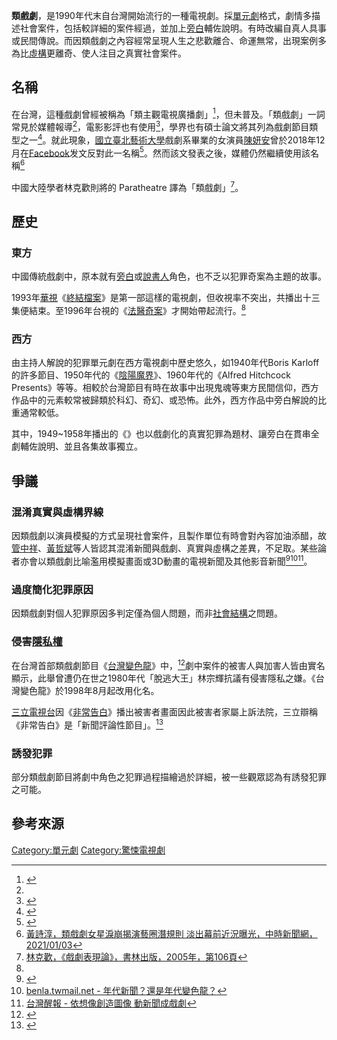 '''類戲劇'''，是1990年代末自台灣開始流行的一種電視劇。採[[單元劇|單元劇]]格式，劇情多描述社會案件，包括較詳細的案件經過，並加上[[旁白|旁白]]輔佐說明。有時改編自真人具事或民間傳說。而因類戲劇之內容經常呈現人生之悲歡離合、命運無常，出現案例多為比[[虛構|虛構]]更離奇、使人注目之真實社會案件。

==名稱==
在台灣，這種戲劇曾經被稱為「類主觀電視廣播劇」<ref>{{Cite web |url=https://www.books.com.tw/products/0010082747 |title=《台灣變色龍》序，博客來官網轉載 |access-date=2021-01-06 |archive-date=2021-04-13 |archive-url=https://web.archive.org/web/20210413021802/https://www.books.com.tw/products/0010082747 |dead-url=no }}</ref>，但未普及。「類戲劇」一詞常見於媒體報導<ref name="蘋果即時20170701"/>，電影影評也有使用<ref>{{Cite web |url=https://punchline.asia/archives/47881 |title=Pony，院線影評／《血觀音》：從「類戲劇」中綻放的鮮豔花朵，娛樂重擊Punchline，2017-11-27 |access-date=2021-01-06 |archive-date=2021-01-21 |archive-url=https://web.archive.org/web/20210121144605/https://punchline.asia/archives/47881 |dead-url=no }}</ref>，學界也有碩士論文將其列為戲劇節目類型之一<ref name="nctu">{{Cite web |url=https://ir.nctu.edu.tw/bitstream/11536/79752/1/151801.pdf |title=劉怡靖，檢視電視產業市場結構與戲劇性節目內容多樣性之相關性：以台灣地區無線電視台為例，國立交通大學傳播研究所碩士論文，2007年4月 |access-date=2021-01-06 |archive-date=2021-01-08 |archive-url=https://web.archive.org/web/20210108150438/https://ir.nctu.edu.tw/bitstream/11536/79752/1/151801.pdf |dead-url=no }}</ref>。就此現象，[[國立臺北藝術大學|國立臺北藝術大學]]戲劇系畢業的女演員[[陳妍安|陳妍安]]曾於2018年12月在[[Facebook|Facebook]]发文反對此一名稱<ref>{{Cite web |url=https://www.i-media.tw/Article/Detail/7121 |title=陳妍安／誰取了《類戲劇》這種爛名詞 |access-date=2020-06-12 |archive-date=2020-09-06 |archive-url=https://web.archive.org/web/20200906124601/https://www.i-media.tw/Article/Detail/7121 |dead-url=no }}</ref>。然而該文發表之後，媒體仍然繼續使用該名稱<ref>[https://www.chinatimes.com/realtimenews/20210103002684-260404?chdtv 黃詩淳，類戲劇女星淚崩揭演藝圈潛規則 淡出幕前近況曝光，中時新聞網，2021/01/03]</ref> 

中國大陸學者林克歡則將{{link-en|耶日·葛羅托斯基|Jerzy Grotowski}}的 Paratheatre 譯為「類戲劇」<ref>[https://books.google.com.tw/books?id=4zxeV-spPYAC&pg=PA106&lpg=PA106&dq=%22paratheatre%22+%22%E9%A1%9E%E6%88%B2%E5%8A%87%22&source=bl&ots=82O18z0ikU&sig=ACfU3U0YN18ESZwzho1Luu88k_n4oLH4pw&hl=en&sa=X&ved=2ahUKEwjZi_q_jYfuAhWmGqYKHbSTCbIQ6AEwDnoECAYQAg#v=onepage&q=%22paratheatre%22%20%22%E9%A1%9E%E6%88%B2%E5%8A%87%22&f=false 林克歡，《戲劇表現論》，書林出版，2005年，第106頁]</ref>。

==歷史==
===東方===
中國傳統戲劇中，原本就有[[旁白|旁白]]或[[說書人|說書人]]角色，也不乏以犯罪奇案為主題的故事。

1993年[[華視|華視]]《[[終結檔案|終結檔案]]》是第一部這樣的電視劇，但收視率不突出，共播出十三集便結束。至1996年台視的《[[法醫奇案|法醫奇案]]》才開始帶起流行。<ref name="nctu"/>

===西方===
由主持人解說的犯罪單元劇在西方電視劇中歷史悠久，如1940年代Boris Karloff的許多節目、1950年代的《[[陰陽魔界|陰陽魔界]]》、1960年代的《Alfred Hitchcock Presents》等等。相較於台灣節目有時在故事中出現鬼魂等東方民間信仰，西方作品中的元素較常被歸類於科幻、奇幻、或恐怖。此外，西方作品中旁白解說的比重通常較低。

其中，1949~1958年播出的《{{le|大新聞|The Big Story (radio and TV series)}}》也以戲劇化的真實犯罪為題材、讓旁白在貫串全劇輔佐說明、並且各集故事獨立。

==爭議==
===混淆真實與虛構界線===
因類戲劇以演員模擬的方式呈現社會案件，且製作單位有時會對內容加油添醋，故[[管中祥|管中祥]]、[[黃哲斌|黃哲斌]]等人皆認其混淆新聞與戲劇、真實與虛構之差異，不足取。某些論者亦會以類戲劇比喻濫用模擬畫面或3D動畫的電視新聞及其他影音新聞<ref>{{Cite web |url=http://blog.chinatimes.com/dander/archive/2005/06/08/285.html |title=中時部落格-新聞頭皮屑　世界枕頭痕-王育誠，政壇荒唐類戲劇 |access-date=2007-11-23 |archive-url=https://web.archive.org/web/20070808023824/http://blog.chinatimes.com/dander/archive/2005/06/08/285.html |archive-date=2007-08-08 |dead-url=yes }}</ref><ref>[http://www.benla.twmail.net/index.php?option=com_content&task=view&id=261&Itemid=33 benla.twmail.net - 年代新聞？還是年代變色龍？]{{dead link|date=2018年5月 |bot=InternetArchiveBot |fix-attempted=yes }}</ref><ref>[http://www.awakeningtw.com/awakening/news_center/show.php?itemid=10064 台灣醒報 - 依想像創造圖像 動新聞成戲劇]{{dead link|date=2018年5月 |bot=InternetArchiveBot |fix-attempted=yes }}</ref>。

===過度簡化犯罪原因===
因類戲劇對個人犯罪原因多判定僅為個人問題，而非[[社會結構|社會結構]]之問題。

===侵害[[隱私權|隱私權]]===
在台灣首部類戲劇節目《[[台灣變色龍|台灣變色龍]]》中，<ref name="蘋果即時20170701">{{Cite web |url=https://tw.appledaily.com/supplement/20170701/QANCMOWBJQAWIQIVFQS3YDX3KY/ |title=【懷舊片】台灣首部類戲劇　這部你有看過嗎？，蘋果即時，2017/07/01 |access-date=2021-01-06 |archive-date=2021-01-28 |archive-url=https://web.archive.org/web/20210128102951/https://tw.appledaily.com/supplement/20170701/QANCMOWBJQAWIQIVFQS3YDX3KY/ |dead-url=no }}</ref>劇中案件的被害人與加害人皆由實名顯示，此舉曾遭仍在世之1980年代「脫逃大王」林宗輝抗議有侵害隱私之嫌。《台灣變色龍》於1998年8月起改用化名。

[[三立電視台|三立電視台]]因《[[非常告白|非常告白]]》播出被害者畫面因此被害者家屬上訴法院，三立辯稱《非常告白》是「新聞評論性節目」。<ref>{{Cite web |url=https://www.lawsnote.com/judgement/577284e32948d2dc338b566a?t=1756993309 |title=三立非常告白案 |access-date=2020-12-30 |archive-date=2021-01-12 |archive-url=https://web.archive.org/web/20210112020316/https://www.lawsnote.com/judgement/577284e32948d2dc338b566a?t=1756993309 |dead-url=no }}</ref>

===誘發犯罪===
部分類戲劇節目將劇中角色之犯罪過程描繪過於詳細，被一些觀眾認為有誘發犯罪之可能。

==參考來源==
{{reflist}}

[[Category:單元劇|Category:單元劇]]
[[Category:驚悚電視劇|Category:驚悚電視劇]]